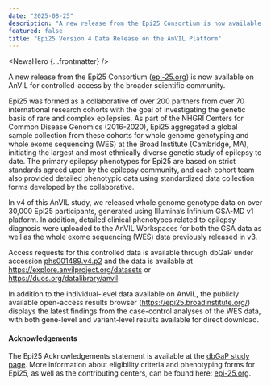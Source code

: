```yaml
---
date: "2025-08-25"
description: "A new release from the Epi25 Consortium is now available on AnVIL for controlled-access by the broader scientific community. "
featured: false
title: "Epi25 Version 4 Data Release on the AnVIL Platform"
---
```


<NewsHero {...frontmatter} />

A new release from the Epi25 Consortium ([epi-25.org](https://epi-25.org/)) is now available on AnVIL for controlled-access by the broader scientific community. 

Epi25 was formed as a collaborative of over 200 partners from over 70 international research cohorts with the goal of investigating the genetic basis of rare and complex epilepsies. As part of the NHGRI Centers for Common Disease Genomics (2016-2020), Epi25 aggregated a global sample collection from these cohorts for whole genome genotyping and whole exome sequencing (WES) at the Broad Institute (Cambridge, MA), initiating the largest and most ethnically diverse genetic study of epilepsy to date. The primary epilepsy phenotypes for Epi25 are based on strict standards agreed upon by the epilepsy community, and each cohort team also provided detailed phenotypic data using standardized data collection forms developed by the collaborative.

In v4 of this AnVIL study, we released whole genome genotype data on over 30,000 Epi25 participants, generated using Illumina’s Infinium GSA-MD v1 platform. In addition, detailed clinical phenotypes related to epilepsy diagnosis were uploaded to the AnVIL Workspaces for both the GSA data as well as the whole exome sequencing (WES) data previously released in v3.

Access requests for this controlled data is available through dbGaP under accession [phs001489.v4.p2](https://www.ncbi.nlm.nih.gov/projects/gap/cgi-bin/study.cgi?study_id=phs001489.v4.p2) and the data is available at https://explore.anvilproject.org/datasets or https://duos.org/datalibrary/anvil.

In addition to the individual-level data available on AnVIL, the publicly available open-access results browser (https://epi25.broadinstitute.org/) displays the latest findings from the case-control analyses of the WES data, with both gene-level and variant-level results available for direct download. 

#### Acknowledgements
The Epi25 Acknowledgements statement is available at the [dbGaP study page](https://www.ncbi.nlm.nih.gov/projects/gap/cgi-bin/study.cgi?study_id=phs001489.v4.p2).  More information about eligibility criteria and phenotyping forms for Epi25, as well as the contributing centers, can be found here: [epi-25.org](https://epi-25.org/).